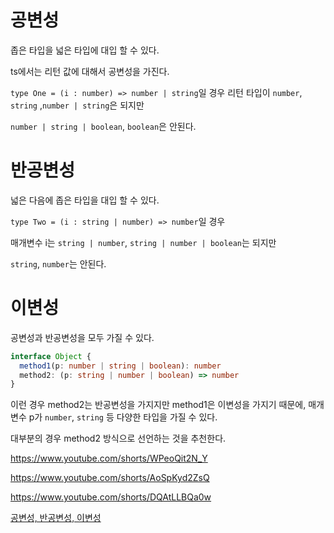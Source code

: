 # 공변성

좁은 타입을 넓은 타입에 대입 할 수 있다.

ts에서는 리턴 값에 대해서 공변성을 가진다.

`type One = (i : number) => number | string`일 경우
리턴 타입이 `number`, `string` ,`number | string`은 되지만

`number | string | boolean`, `boolean`은 안된다.

# 반공변성

넓은 다음에 좁은 타입을 대입 할 수 있다.

`type Two = (i : string | number) => number`일 경우

매개변수 i는 `string | number`, `string | number | boolean`는 되지만

`string`, `number`는 안된다.

# 이변성

공변성과 반공변성을 모두 가질 수 있다.

```ts
interface Object {
  method1(p: number | string | boolean): number
  method2: (p: string | number | boolean) => number
}
```

이런 경우 method2는 반공변성을 가지지만 method1은 이변성을 가지기 때문에, 매개변수 p가 `number`, `string` 등 다양한 타입을 가질 수 있다.

대부분의 경우 method2 방식으로 선언하는 것을 추천한다.

https://www.youtube.com/shorts/WPeoQit2N_Y

https://www.youtube.com/shorts/AoSpKyd2ZsQ

https://www.youtube.com/shorts/DQAtLLBQa0w

[공변성, 반공변성, 이변성](https://inpa.tistory.com/entry/TS-%F0%9F%93%98-%ED%83%80%EC%9E%85%EC%8A%A4%ED%81%AC%EB%A6%BD%ED%8A%B8-%EA%B3%B5%EB%B3%80%EC%84%B1-%EB%B0%98%EA%B3%B5%EB%B3%80%EC%84%B1-%F0%9F%92%A1-%ED%95%B5%EC%8B%AC-%EC%9D%B4%ED%95%B4%ED%95%98%EA%B8%B0)
